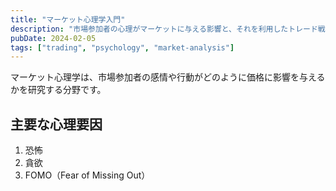 ```yaml
---
title: "マーケット心理学入門"
description: "市場参加者の心理がマーケットに与える影響と、それを利用したトレード戦略について解説します。"
pubDate: 2024-02-05
tags: ["trading", "psychology", "market-analysis"]
---
```


マーケット心理学は、市場参加者の感情や行動がどのように価格に影響を与えるかを研究する分野です。

## 主要な心理要因

1. 恐怖
2. 貪欲
3. FOMO（Fear of Missing Out）